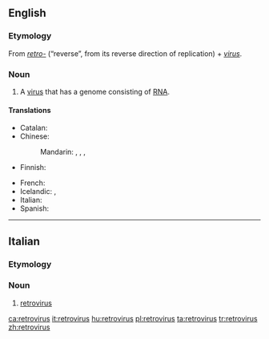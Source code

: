 {{also|rétrovirus|retrovírus}}
==English==
{{wikipedia}}

===Etymology===
From ''[[retro-]]'' (“reverse”, from its reverse direction of replication) + ''[[virus]]''.

===Noun===
{{en-noun|retroviruses}}

# {{context|virology|lang=en}} A [[virus]] that has a genome consisting of [[RNA]].

====Translations====
{{trans-top|virus with a genome consisting of RNA}}
* Catalan: {{t|ca|retrovirus|m}}
* Chinese: 
*: Mandarin: {{t+|cmn|逆轉錄病毒|sc=Hani}}, {{t|cmn|逆转录病毒|tr=nìzhuǎnlù bìngdú|sc=Hani}}, {{t+|cmn|反轉錄病毒|sc=Hani}}, {{t|cmn|反转录病毒|tr=fǎnzhuǎnlù bìngdú|sc=Hani}}
* Finnish: {{t|fi|retrovirus}}
{{trans-mid}}
* French: {{t+|fr|rétrovirus}}
* Icelandic: {{t|is|víxlveira|f}}, {{t|is|retróveira|f}}
* Italian: {{t|it|retrovirus|m}}
* Spanish: {{t|es|retrovirus}}
{{trans-bottom}}

----

==Italian==

===Etymology===
{{etyl|en|it}} {{prefix|retro|virus|lang=it}}

===Noun===
{{head|it|noun|g=m|invariable}}

# [[#English|retrovirus]]

[[ca:retrovirus]]
[[it:retrovirus]]
[[hu:retrovirus]]
[[pl:retrovirus]]
[[ta:retrovirus]]
[[tr:retrovirus]]
[[zh:retrovirus]]